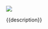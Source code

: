 :::: {.hex}

[![](https://raw.githubusercontent.com/epiverse-trace/hex-stickers/main/thumbs/{{pkgname}}.png){fig-alt="{{pkgname}} logo"}](https://epiverse-trace.github.io/{{pkgname}})

::: {.description}

{{description}}

:::

::::
